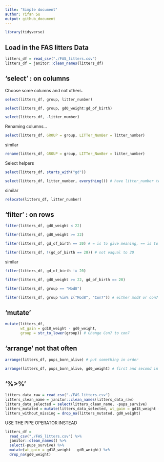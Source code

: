 ```yaml
---
title: "Simple document"
author: Yifan Su
output: github_document
---
```


```r
library(tidyverse)
```

## Load in the FAS litters Data

```r
litters_df = read_csv("./FAS_litters.csv")
litters_df = janitor::clean_names(litters_df)
```

## 'select' : on columns

Choose some columns and not others.

```r
select(litters_df, group, litter_number)
```

```r
select(litters_df, group, gd0_weight:gd_of_birth)
```

```r
select(litters_df, -litter_number)
```

Renaming columns...

```r
select(litters_df, GROUP = group, LITTer_NumBer = litter_number)
```
similar
```r
rename(litters_df, GROUP = group, LITTer_NumBer = litter_number)
```

Select helpers

```r
select(litters_df, starts_with("gd"))
```

```r
select(litters_df, litter_number, everything()) # have litter_number to the first and keep everything
```
similar
```r
relocate(litters_df, litter_number)
```

## 'filter' : on rows

```r
filter(litters_df, gd0_weight < 22)
```

```r
filter(litters_df, gd0_weight >= 22)
```

```r
filter(litters_df, gd_of_birth == 20) # = is to give meaning, == is to test if they equal
```

```r
filter(litters_df, !(gd_of_birth == 20)) # not eaqual to 20
```
similar
```r
filter(litters_df, gd_of_birth != 20)
```

```r
filter(litters_df, gd0_weight >= 22, gd_of_birth == 20)
```

```r
filter(litters_df, group == "Mod8")
```

```r
filter(litters_df, group %in% c("Mod8", "Con7")) # either mod8 or con7
```

## 'mutate'

```r
mutate(litters_df, 
       wt_gain = gd18_weight - gd0_weight,
       group = str_to_lower(group)) # Change Con7 to con7
```

## 'arrange' not that often

```r
arrange(litters_df, pups_born_alive) # put something in order
```

```r
arrange(litters_df, pups_born_alive, gd0_weight) # first and second in order
```


## '%>%'

```r
litters_data_raw = read_csv("./FAS_litters.csv")
litters_clean_name = janitor::clean_names(litters_data_raw)
litters_data_selected = select(litters_clean_name, -pups_survive)
litters_mutated = mutate(litters_data_selected, wt_gain = gd18_weight - gd0_weight)
litters_without_missing = drop_na(litters_mutated, gd0_weight)
```

USE THE PIPE OPERATOR INSTEAD

```r
litters_df = 
  read_csv("./FAS_litters.csv") %>% 
  janitor::clean_names() %>% 
  select(-pups_survive) %>% 
  mutate(wt_gain = gd18_weight - gd0_weight) %>% 
  drop_na(gd0_weight)
```



